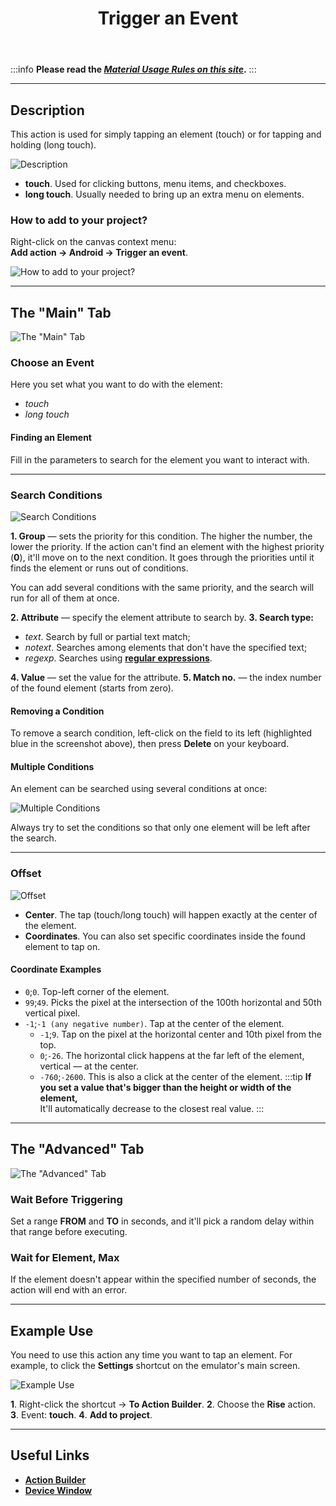 ﻿---
sidebar_position: 9
title: Trigger an Event
description: Clicking on an element.
---
:::info **Please read the [*Material Usage Rules on this site*](../../Disclaimer).**
:::
_______________________________________________  
## Description  
This action is used for simply tapping an element (touch) or for tapping and holding (long touch).

![Description](../assets/RunEvent/RunEvent_pic1.png)

- **touch**. Used for clicking buttons, menu items, and checkboxes.
- **long touch**. Usually needed to bring up an extra menu on elements.

### How to add to your project?
Right-click on the canvas context menu:  
**Add action → Android → Trigger an event**.

![How to add to your project?](../assets/RunEvent/RunEvent_pic2.png)
_______________________________________________  
## The "Main" Tab
![The "Main" Tab](../assets/RunEvent/RunEvent_pic3.png)

### Choose an Event
Here you set what you want to do with the element:
- *touch*
- *long touch*

#### Finding an Element
Fill in the parameters to search for the element you want to interact with.
_______________________________________________
### Search Conditions
![Search Conditions](../assets/RunEvent/RunEvent_pic4.png)

**1. Group** — sets the priority for this condition. The higher the number, the lower the priority.
If the action can't find an element with the highest priority (**0**), it'll move on to the next condition. It goes through the priorities until it finds the element or runs out of conditions.

You can add several conditions with the same priority, and the search will run for all of them at once.

**2. Attribute** — specify the element attribute to search by.
**3. Search type:**
   - *text*. Search by full or partial text match;
   - *notext*. Searches among elements that don't have the specified text;
   - *regexp*. Searches using [**regular expressions**](../../Tools/RegEx_Tester).
   
**4. Value** — set the value for the attribute.
**5. Match no.** — the index number of the found element (starts from zero).

#### Removing a Condition
To remove a search condition, left-click on the field to its left (highlighted blue in the screenshot above), then press **Delete** on your keyboard.

#### Multiple Conditions
An element can be searched using several conditions at once:

![Multiple Conditions](../assets/SetValue/SetValue_pic6.png)

Always try to set the conditions so that only one element will be left after the search.
_______________________________________________  
### Offset
![Offset](../assets/RunEvent/RunEvent_pic5.png)

- **Center**. The tap (touch/long touch) will happen exactly at the center of the element.
- **Coordinates**. You can also set specific coordinates inside the found element to tap on.

#### Coordinate Examples
- `0`;`0`. Top-left corner of the element.
- `99`;`49`. Picks the pixel at the intersection of the 100th horizontal and 50th vertical pixel.
- `-1`;`-1 (any negative number)`. Tap at the center of the element.
    - `-1`;`9`. Tap on the pixel at the horizontal center and 10th pixel from the top.
    - `0`;`-26`. The horizontal click happens at the far left of the element, vertical — at the center.
    - `-760`;`-2600`. This is also a click at the center of the element.
:::tip **If you set a value that's bigger than the height or width of the element,**  
It'll automatically decrease to the closest real value.
:::
_______________________________________________  
## The "Advanced" Tab
![The "Advanced" Tab](../assets/RunEvent/RunEvent_pic6.png)

### Wait Before Triggering
Set a range **FROM** and **TO** in seconds, and it'll pick a random delay within that range before executing.

### Wait for Element, Max
If the element doesn't appear within the specified number of seconds, the action will end with an error.
_______________________________________________  
## Example Use
You need to use this action any time you want to tap an element. For example, to click the **Settings** shortcut on the emulator's main screen.

![Example Use](../assets/RunEvent/RunEvent_pic7.png)

**1**. Right-click the shortcut → **To Action Builder**.
**2**. Choose the **Rise** action.
**3**. Event: **touch**.
**4**. **Add to project**.
_______________________________________________  
## Useful Links
- [**Action Builder**](../../pm/Interface/ActionBuilder)
- [**Device Window**](../../pm/Interface/DeviceWindow)